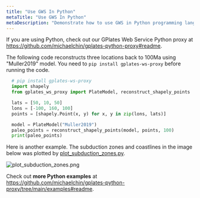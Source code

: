 ```yaml
---
title: "Use GWS In Python"
metaTitle: "Use GWS In Python"
metaDescription: "Demonstrate how to use GWS in Python programming language."
---
```


If you are using Python, check out our GPlates Web Service Python proxy at https://github.com/michaelchin/gplates-python-proxy#readme.

The following code reconstructs three locations back to 100Ma using "Muller2019" model. You need to `pip install gplates-ws-proxy` before running the code.

```python
  # pip install gplates-ws-proxy
  import shapely
  from gplates_ws_proxy import PlateModel, reconstruct_shapely_points

  lats = [50, 10, 50]
  lons = [-100, 160, 100]
  points = [shapely.Point(x, y) for x, y in zip(lons, lats)]

  model = PlateModel("Muller2019")
  paleo_points = reconstruct_shapely_points(model, points, 100)
  print(paleo_points)
```

Here is another example. The subduction zones and coastlines in the image below was plotted 
by [plot_subduction_zones.py](https://github.com/michaelchin/gplates-python-proxy/blob/main/examples/plot_subduction_zones.py).

![plot_subduction_zones.png](../images/plot_subduction_zones.png)

Check out **more Python examples** at https://github.com/michaelchin/gplates-python-proxy/tree/main/examples#readme.